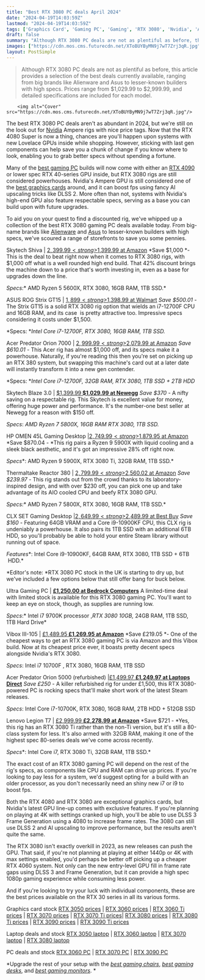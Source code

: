 ```yaml
---
title: "Best RTX 3080 PC deals April 2024"
date: "2024-04-19T14:03:59Z"
lastmod: "2024-04-19T14:03:59Z"
tags: ['Graphics Card', 'Gaming PC', 'Gaming', 'RTX 3080', 'Nvidia', 'Alienware', 'Asus']
draft: false
summary: "Although RTX 3080 PC deals are not as plentiful as before, this article provides a selection of the best deals currently available, ranging from big brands like Alienware and Asus to lesser-known builders with high specs. Prices range from $1,029.99 to $2,999.99, and detailed specifications are included for each model."
images: ["https://cdn.mos.cms.futurecdn.net/XToBUYByMN9j7wT7Zrj3qR.jpg"]
layout: PostSimple
---
```

> Although RTX 3080 PC deals are not as plentiful as before, this article provides a selection of the best deals currently available, ranging from big brands like Alienware and Asus to lesser-known builders with high specs. Prices range from $1,029.99 to $2,999.99, and detailed specifications are included for each model.


        <img alt="Cover" src="https://cdn.mos.cms.futurecdn.net/XToBUYByMN9j7wT7Zrj3qR.jpg"/>
        
The best RTX 3080 PC deals aren't as abundant in 2024, but we're still on the look out for [Nvidia](https://www.gamesradar.com/uk/tag/nvidia/) Ampere rigs with nice price tags. Now that the RTX 4080 Super is now a thing, chances are you'll happen upon systems with new Lovelace GPUs inside while shopping. However, sticking with last gen components can help save you a chunk of change if you know where to look, enabling you to grab better specs without spending a fortune.

Many of the [best gaming PC](https://www.gamesradar.com/uk/best-gaming-pc-pre-builds/) builds will now come with either an [RTX 4090](https://www.gamesradar.com/nvidia-geforce-rtx-4090-review/) or lower spec RTX 40-series GPU inside, but RTX 3080 rigs are still considered powerhouses. Nvidia's Ampere GPU is still considered one of the [best graphics cards](https://www.gamesradar.com/best-pc-graphics-cards/) around, and it can boost fps using fancy AI upscaling tricks like DLSS 2. More often than not, systems with Nvidia's high-end GPU also feature respectable specs, serving as a base you can build upon with future upgrades.

To aid you on your quest to find a discounted rig, we've whipped up a collection of the best RTX 3080 gaming PC deals available today. From big-name brands like [Alienware](https://www.gamesradar.com/alienware-gaming-pc-guide/) and [Asus](https://www.gamesradar.com/uk/tag/asus/) to lesser-known builders with high specs, we've scoured a range of storefronts to save you some pennies.

Skytech Shiva | [$2,399.99<strong>  $1,399.99 at Amazon</strong>](https://target.georiot.com/Proxy.ashx?tsid=8426&GR_URL=https%3A%2F%2Famazon.com%2FSkytech-Shiva-Gaming-PC-Desktop%2Fdp%2FB08W9891TQ%2Fref%3Dsr_1_3%3Fcrid%3D3JZJ1IWUU3V5K%26keywords%3Drtx%252B3080%252Bpc%26qid%3D1668770251%26sprefix%3Drtx%252B3080%252B%252Caps%252C288%26sr%3D8-3%26th%3D1%26tag%3Dhawk-future-20%26ascsubtag%3Dgrd-gb-9115485228532023841-20)
*Save $1,000 *- This is the deal to beat right now when it comes to RTX 3080 rigs, with $1,000 off what is a well rounded high end build. That 42% discount brings the machine down to a price that's worth investing in, even as a base for upgrades down the line.

*Specs:** AMD Ryzen 5 5600X, RTX 3080, 16GB RAM, 1TB SSD.*

ASUS ROG Strix GT15 | [$1,899 <strong>$1,398.99 at Walmart</strong>](https://goto.walmart.com/c/1943169/565706/9383?subId1=grd-gb-9115485228532023841&sharedId=hawk&u=https%3A%2F%2Fwww.walmart.com%2Fip%2FASUS-ROG-Strix-GT15-Gaming-Desktop-Intel-Core-i7-12700F-NVIDIA-GeForce-RTX-3080-16GB-DDR4-1TB-SSD-Windows-11-G15CF-WB786%2F2978607661%3Fathbdg%3DL1600%26from%3D%2Fsearch)
*Save $500.01* - The Strix GT15 is a solid RTX 3080 rig option that wields an i7-12700F CPU and 16GB RAM, and its case  is pretty attractive too. Impressive specs considering it costs under $1,500.

*Specs: **Intel Core i7-12700F, RTX 3080, 16GB RAM, 1TB SSD.*

Acer Predator Orion 7000 | [$2,999.99 <strong>$2,079.99 at Amazon</strong>](https://target.georiot.com/Proxy.ashx?tsid=8426&GR_URL=https%3A%2F%2Famazon.com%2FAcer-Predator-PO7-640-UR11-i7-12700K-Keyboard%2Fdp%2FB09QT6R382%3Ftag%3Dhawk-future-20%26ascsubtag%3Dgrd-gb-9115485228532023841-20)
*Save $610.01* - This Acer rig has almost $1,000 off, and its specs make it a powerhouse. Naturally, if you're reading this then you're set on picking up an RTX 380 system, but swapping this machine's card out at a later date will instantly transform it into a new gen contender.

*Specs: **Intel Core i7-12700F, 32GB RAM, RTX 3080, 1TB SSD + 2TB HDD*

Skytech Blaze 3.0 | [$1,399.99<strong> $1,029.99 at Newegg</strong>](https://click.linksynergy.com/deeplink?id=HlvbvYZP82I&mid=44583&u1=grd-gb-9115485228532023841&murl=https%3A%2F%2Fwww.newegg.com%2Fskytech-st-blaze3-0503-b-ne%2Fp%2F3D5-000Z-000T1)
*Save $370* - A nifty saving on a respectable rig. This Skytech is excellent value for money, offering huge power and performance. It's the number-one best seller at Newegg for a reason with $150 off.

*Specs*: *AMD Ryzen 7 5800X, 16GB RAM RTX 3080, 1TB SSD.*

HP OMEN 45L Gaming Desktop |[$2,749.99 <strong>$1,879.95 at Amazon</strong>](https://target.georiot.com/Proxy.ashx?tsid=8426&GR_URL=https%3A%2F%2Famazon.com%2FHP-Desktop-GeForce-Graphics-GT22-0182%2Fdp%2FB0CGZH2QNT%3Ftag%3Dhawk-future-20%26ascsubtag%3Dgrd-gb-9115485228532023841-20)
*Save $870.04 - *This rig pairs a Ryzen 9 5900X with liquid cooling and a sleek black aesthetic, and it's got an impressive 28% off right now.

*Specs**: AMD Ryzen 9 5900X, RTX 3080 Ti, 32GB RAM, 1TB SSD.*

Thermaltake Reactor 380 | [$2,799.99 <strong>$2,560.02 at Amazon</strong>](https://target.georiot.com/Proxy.ashx?tsid=8426&GR_URL=https%3A%2F%2Famazon.com%2FThermaltake-Liquid-Cooled-ToughRAM-Computer-TW1B-B550-R38-LCS%2Fdp%2FB093K2P2HQ%3Ftag%3Dhawk-future-20%26ascsubtag%3Dgrd-gb-9115485228532023841-20)
*Save $239.97 -* This rig stands out from the crowd thanks to its laboratory-inspired design, and with over $230 off, you can pick one up and take advantage of its AIO cooled CPU and beefy RTX 3080 GPU.

*Specs:** AMD Ryzen 7 5800X, RTX 3080, 16GB RAM, 1TB SSD.*

CLX SET Gaming Desktop |[$2,649.99 <strong>$2,489.99 at Best Buy</strong>](https://shop-links.co/link?skuId=6439564&publisher_slug=future&exclusive=1&u1=grd-gb-9115485228532023841&url=https%3A%2F%2Fwww.bestbuy.com%2Fsite%2Fclx-set-gaming-desktop-intel-core-i9-10900kf-64gb-memory-nvidia-geforce-rtx-3080-1tb-nvme-ssd-6tb-hdd-black%2F6439564.p%3FskuId%3D6439564&article_name=Best%20RTX%203080%20PC%20deals%20April%202024&article_url=https%3A%2F%2Fwww.gamesradar.com%2Frtx-3080-pc-deals%2F%2Frtx-3080-pc-deals)
*Save $160* - Featuring 64GB VRAM and a Core i9-10900KF CPU, this CLX rig is undeniably a powerhouse. It also pairs its 1TB SSD with an additional 6TB HDD, so you'll probably be able to hold your entire Steam library without running out of space.

*Features**: Intel Core i9-10900KF, 64GB RAM, RTX 3080, 1TB SSD + 6TB  HDD.*

*Editor's note: *RTX 3080 PC stock in the UK is starting to dry up, but we've included a few options below that still offer bang for buck below.

Ultra Gaming PC | [<strong>£1,250.00 at Bedrock Computers</strong>](https://bedrock-computers.co.uk/product/ultra-gaming-pc/?gad=1&gclid=CjwKCAjwvdajBhBEEiwAeMh1U5O01v9tmSO2Cr8isOkMw-DRhKqJ2kxp6lRKBfdVALOi4w5syljjTBoCc78QAvD_BwE)
A limited-time deal with limited stock is available for this RTX 3080 gaming PC. You'll want to keep an eye on stock, though, as supplies are running low.

*Specs*:* Intel i7 9700K processor ,*RTX 3080 10GB,* 24GB RAM, 1TB SSD, 1TB Hard Drive*

Vibox III-105 | [£1,489.95<strong> £1,269.95 at Amazon</strong>](https://target.georiot.com/Proxy.ashx?tsid=8426&GR_URL=https%3A%2F%2Famazon.co.uk%2FVibox-III-105-Gaming-PC-Processor%2Fdp%2FB09Z71QNT8%2Fref%3Dsr_1_3%3Fkeywords%3Drtx%2B3080%2Bpc%26qid%3D1676031860%26sr%3D8-3%26tag%3Dhawk-future-21%26ascsubtag%3Dgrd-gb-9115485228532023841-21)
*Save £219.05 *- One of the cheapest ways to get an RTX 3080 gaming PC is via Amazon and this Vibox build. Now at its cheapest price ever, it boasts pretty decent specs alongside Nvidia's RTX 3080.

*Specs*: Intel i7 10700F , RTX 3080, 16GB RAM, 1TB SSD

Acer Predator Orion 5000 (refurbished) |[£1,499.97 <strong>£1,249.97 at Laptops Direct</strong>](https://track.webgains.com/click.html?wgcampaignid=162949&wgprogramid=272145&clickref=grd-gb-9115485228532023841&wgtarget=https%3A%2F%2Fwww.laptopsdirect.co.uk%2Frefurbished-acer-predator-orion-5000-core-i7-10700k-16gb-2tb-512gb-rtx-3-a1-dg.e1yek.00f%2Fversion.asp)
*Save £250* - A killer refurbished rig for under £1,500, this RTX 3080-powered PC is rocking specs that'll make short work of the latest Steam releases.

*Specs*: Intel Core i7-10700K, RTX 3080, 16GB RAM, 2TB HDD + 512GB SSD

Lenovo Legion T7 | [£2,999.99 <strong>£2,278.99 at Amazon</strong>](https://target.georiot.com/Proxy.ashx?tsid=8426&GR_URL=https%3A%2F%2Famazon.co.uk%2FLenovo-Desktop-GeForce-Graphics-Windows%2Fdp%2FB09ZPRFDJZ%3Ftag%3Dhawk-future-21%26ascsubtag%3Dgrd-gb-9115485228532023841-21)
*Save $721 - *Yes, this rig has an RTX 3080 Ti rather than the non-Ti version, but it's still a 80-class system for less. It's also armed with 32GB RAM, making it one of the highest spec 80-series deals we've come across recently. 

*Specs**: Intel Core i7, RTX 3080 Ti, 32GB RAM, 1TB SSD.*

The exact cost of an RTX 3080 gaming PC will depend on the rest of the rig's specs, as components like CPU and RAM can drive up prices. If you're looking to pay less for a system, we'd suggest opting for  a build with an older processor, as you don't necessarily need an shiny new i7 or i9 to boost fps.

Both the RTX 4080 and RTX 3080 are exceptional graphics cards, but Nvidia's latest GPU line-up comes with exclusive features. If you're planning on playing at 4K with settings cranked up high, you'll be able to use DLSS 3 Frame Generation using a 4080 to increase frame rates. The 3080 can still use DLSS 2 and AI upscaling to improve performance, but the results aren't quite the same.

The RTX 3080 isn't exactly overkill in 2023, as new releases can push the GPU. That said, if you're not planning at playing at either 1440p or 4K with max settings enabled, you'd perhaps be better off picking up a cheaper RTX 4060 system. Not only can the new entry-level GPU fill in frame rate gaps using DLSS 3 and Frame Generation, but it can provide a high spec 1080p gaming experience while consuming less power.

And if you're looking to try your luck with individual components, these are the best prices available on the RTX 30 series in all its various forms. 

Graphics card stock
[RTX 3050 prices](https://www.gamesradar.com/where-to-buy-rtx-3050/) | [RTX 3060 prices](https://www.gamesradar.com/where-to-buy-rtx-3060-graphics-cards/) | [RTX 3060 Ti prices](https://www.gamesradar.com/where-to-buy-rtx-3060-graphics-cards/) | [RTX 3070 prices](https://www.gamesradar.com/where-to-buy-rtx-3070-graphics-cards/) | [RTX 3070 Ti prices](https://www.gamesradar.com/where-to-buy-rtx-3070-graphics-cards/)| [RTX 3080 prices](https://www.gamesradar.com/buy-rtx-3080-price-stock/) | [RTX 3080 Ti prices](https://www.gamesradar.com/where-to-buy-rtx-3080-ti-graphics-cards/) | [RTX 3090 prices](https://www.gamesradar.com/where-to-buy-rtx-3090-graphics-cards/) | [RTX 3090 Ti prices](https://www.gamesradar.com/rtx-3090-ti-pre-order-price/) 

Laptop deals and stock
[RTX 3050 laptop](https://www.gamesradar.com/rtx-3050-laptop-deals/) | [RTX 3060 laptop](https://www.gamesradar.com/rtx-3060-laptops/) | [RTX 3070 laptop](https://www.gamesradar.com/rtx-3070-laptops/) | [RTX 3080 laptop](https://www.gamesradar.com/rtx-3080-laptops/)

PC deals and stock
[RTX 3060 PC](https://www.gamesradar.com/rtx-3060-pc/) | [RTX 3070 PC](https://www.gamesradar.com/rtx-3070-pc-deals/) | [RTX 3090 PC](https://www.gamesradar.com/rtx-3090-pc-deals/)

*Upgrade the rest of your setup with the *[<em>best gaming chairs</em>](https://www.gamesradar.com/best-gaming-chair/)*, *[<em>best gaming desks</em>](https://www.gamesradar.com/best-gaming-desks/)*, and *[<em>best gaming monitors</em>](https://www.gamesradar.com/best-gaming-monitors-compared/)*. *
        